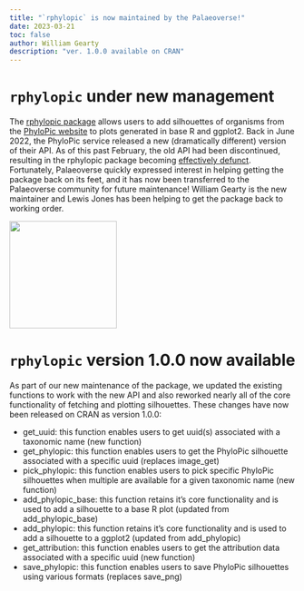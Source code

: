 ```yaml
---
title: "`rphylopic` is now maintained by the Palaeoverse!"
date: 2023-03-21
toc: false
author: William Gearty
description: "ver. 1.0.0 available on CRAN"
---
```


# `rphylopic` under new management

The [rphylopic package](http://rphylopic.palaeoverse.org/) allows users to add silhouettes of organisms from the [PhyloPic website](http://phylopic.org/) to plots generated in base R and ggplot2. Back in June 2022, the PhyloPic service released a new (dramatically different) version of their API. As of this past February, the old API had been discontinued, resulting in the rphylopic package becoming [effectively defunct](https://github.com/palaeoverse-community/rphylopic/issues/23). Fortunately, Palaeoverse quickly expressed interest in helping getting the package back on its feet, and it has now been transferred to the Palaeoverse community for future maintenance! William Gearty is the new maintainer and Lewis Jones has been helping to get the package back to working order.

![](../images/rphylopic-pkg.png){width=5cm}

# `rphylopic` version 1.0.0 now available
As part of our new maintenance of the package, we updated the existing functions to work with the new API and also reworked nearly all of the core functionality of fetching and plotting silhouettes. These changes have now been released on CRAN as version 1.0.0:

* get_uuid: this function enables users to get uuid(s) associated with a taxonomic name (new function)
* get_phylopic: this function enables users to get the PhyloPic silhouette associated with a specific uuid (replaces image_get)
* pick_phylopic: this function enables users to pick specific PhyloPic silhouettes when multiple are available for a given taxonomic name (new function)
* add_phylopic_base: this function retains it's core functionality and is used to add a silhouette to a base R plot (updated from add_phylopic_base)
* add_phylopic: this function retains it's core functionality and is used to add a silhouette to a ggplot2 (updated from add_phylopic)
* get_attribution: this function enables users to get the attribution data associated with a specific uuid (new function)
* save_phylopic: this function enables users to save PhyloPic silhouettes using various formats (replaces save_png)